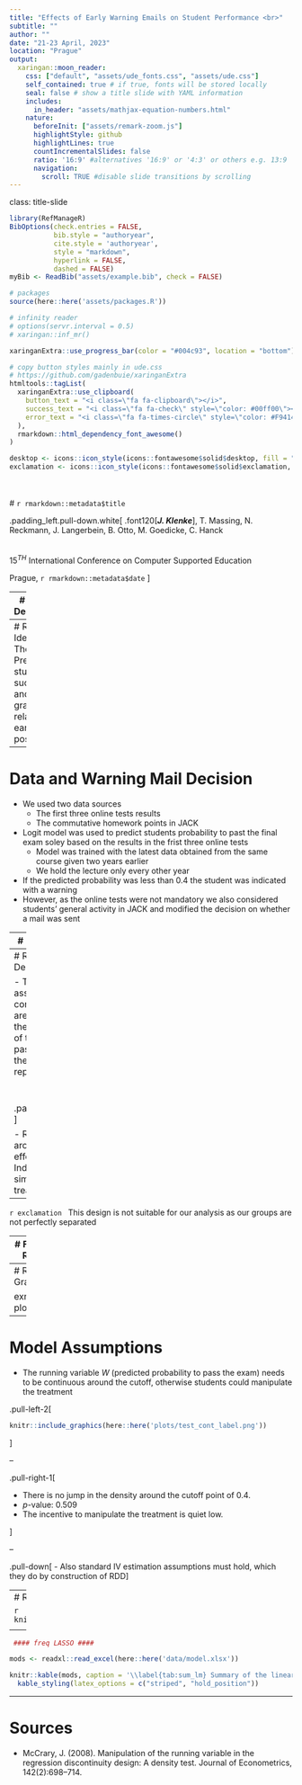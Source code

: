 ```yaml
---
title: "Effects of Early Warning Emails on Student Performance <br>"
subtitle: ""
author: ""
date: "21-23 April, 2023"
location: "Prague"
output:
  xaringan::moon_reader:
    css: ["default", "assets/ude_fonts.css", "assets/ude.css"]
    self_contained: true # if true, fonts will be stored locally
    seal: false # show a title slide with YAML information
    includes:
      in_header: "assets/mathjax-equation-numbers.html"
    nature:
      beforeInit: ["assets/remark-zoom.js"]
      highlightStyle: github
      highlightLines: true
      countIncrementalSlides: false
      ratio: '16:9' #alternatives '16:9' or '4:3' or others e.g. 13:9
      navigation:
        scroll: TRUE #disable slide transitions by scrolling
---
```

class: title-slide  
```r
library(RefManageR)
BibOptions(check.entries = FALSE, 
           bib.style = "authoryear", 
           cite.style = 'authoryear', 
           style = "markdown",
           hyperlink = FALSE, 
           dashed = FALSE)
myBib <- ReadBib("assets/example.bib", check = FALSE)

# packages
source(here::here('assets/packages.R'))

# infinity reader
# options(servr.interval = 0.5)
# xaringan::inf_mr()
```

```r
xaringanExtra::use_progress_bar(color = "#004c93", location = "bottom")
```

```r
# copy button styles mainly in ude.css 
# https://github.com/gadenbuie/xaringanExtra
htmltools::tagList(
  xaringanExtra::use_clipboard(
    button_text = "<i class=\"fa fa-clipboard\"></i>",
    success_text = "<i class=\"fa fa-check\" style=\"color: #00ff00\"></i>",
    error_text = "<i class=\"fa fa-times-circle\" style=\"color: #F94144\"></i>"
  ),
  rmarkdown::html_dependency_font_awesome()
)

desktop <- icons::icon_style(icons::fontawesome$solid$desktop, fill = "#004c93")
exclamation <- icons::icon_style(icons::fontawesome$solid$exclamation, fill = "#004c93")
```
<br>
<br>
# `r rmarkdown::metadata$title`


.padding_left.pull-down.white[
.font120[**_J. Klenke_**], T. Massing, N. Reckmann, J. Langerbein, B. Otto, M. Goedicke, C. Hanck
<br>
<br>
<br>
$15^{TH}$ International Conference on Computer Supported Education

Prague, `r rmarkdown::metadata$date`
]

---
# Course Description 

- Analyzed Course: _Inferential Statistics_ at the University of Duisburg-Essen of the summer semester 2019
- Compulsory course for several business and economics programs
  - Weekly 2-hour lecture 
  - Weekly 2-hour exercise
  - [Kahoot!](https://kahoot.com/) games were used to interact with students during classes
  - Homework and 5 online tests were offered on the e-assessment platform [JACK](https://s3.paluno.uni-due.de/en/forschung/spalte1/e-learning-und-e-assessment)
- Information from __802__ individuals were collected from Moodle  
  - __337__ students took an exam at the end of the semester

---
# Research Idea Theorie 
- Predicting students success and/or final grad is relatively early possible 


---
# Data and Warning Mail Decision
- We used two data sources 
  - The first three online tests results  
  - The commutative homework points in JACK
- Logit model was used to predict students probability to past the final exam soley based on the results in the frist three online tests
  - Model was trained with the latest data obtained from the same course given two years earlier
  - We hold the lecture only every other year
- If the predicted probability was less than 0.4 the student was indicated with a warning
- However, as the online tests were not mandatory we also considered students' general activity in JACK and modified the decision on whether a mail was sent

---
# Course Timeline Main Events

<br> 
<br>

```r
knitr::include_graphics(here::here('plots/timeline_plot.png'))
```

---
# Regression Discontinuity Design (RDD) 

- The treatment is __not__ randomly assigned and therefore more commonly used methods like OLS are not suitable
  - In our design the treatment is main a function of the predicted probability to pass the final exam   
- Consider the following _sharp_ RDD representation: 

$$Y_i = \beta_0 + \alpha T_i + \beta W_i + u_i$$
.padding_left.padding_left.font70[
<ul>
  <li> \(W_i\) denotes the predicted probability to pass the final exam</li>
  <li> \(T_i\) indicates if a student received a mail</li>
  <ul style="list-style-type: '&#8227;  ';"  >
    <li>\(T_i = 1[W_i \leq c]\) , with \(c = 0.4\) </li>
  </ul>
  <li>\(\alpha\) denotes the treatment effect</li>
  <li>\(u_i\) denotes the error term</li>
</ul>
]

- RDD compares the individuals around the cutoff to estimate an effect
  - __Main Assumption:__ Indivduals around the cutoff are similar in all aspects except the treatment


--

`r exclamation` $\;$  This design is not suitable for our analysis as our groups are not perfectly separated  

---
# Fuzzy RDD

- __Fuzzy__ RDD allows to analyse a treatment in a setting where the two groups are not perfectly separated
  - Only the likelihood of receiving the treatment needs to _change_
- The effect is estimated through an instrumental variable estimation where in the first stage the $\widehat{T}_i$ are estimated which then are inserted in the second stage

- First Stage: 
$$T_i = \gamma_0 +\gamma_i Z_i + \gamma_2  W_i + \nu_i \qquad \quad$$

- Second Stage: 
$$Y_i  = \beta_0 + \alpha \widehat{T}_i + \delta_1 W_i + \beta X_i + u_i$$

---
# RDD Graphic 

exmaple plot 

---
# Model Assumptions

- The running variable $W$ (predicted probability to pass the exam) needs to be continuous around the cutoff, otherwise students could manipulate the treatment

.pull-left-2[
```r
knitr::include_graphics(here::here('plots/test_cont_label.png'))
```
]

--

.pull-right-1[
<br>

- There is no jump in the density around the cutoff point of $0.4$. 
- $p$-value: $0.509$
- The incentive to manipulate the treatment is quiet low. 

]

--

.pull-down[
- Also standard IV estimation assumptions must hold, which they do by construction of RDD
]

---
# Results

```r
knitr::include_graphics(here::here('plots/model_plot_label.png'))
```


<style type="text/css">
.tg  {border-collapse:collapse;border-spacing:0;}
.tg td{border-color:black;border-style:solid;border-width:1px;font-family:Arial, sans-serif;font-size:14px;
  overflow:hidden;padding:10px 5px;word-break:normal;}
.tg th{border-color:black;border-style:solid;border-width:1px;font-family:Arial, sans-serif;font-size:14px;
  font-weight:normal;overflow:hidden;padding:10px 5px;word-break:normal;}
.tg .tg-c3ow{border-color:inherit;text-align:center;vertical-align:top}
.tg .tg-0pky{border-color:inherit;text-align:left;vertical-align:top}
</style>
<table class="tg">
<thead>
  <tr>
    <th class="tg-0pky"></th>
    <th class="tg-c3ow">Model 1</th>
    <th class="tg-c3ow">Model 2</th>
  </tr>
</thead>
<tbody>
  <tr>
    <td class="tg-0pky">LATE</td>
    <td class="tg-c3ow">0.193<br>(4.889)</td>
    <td class="tg-c3ow">0.146<br>(4.852)</td>
  </tr>
  <tr>
    <td class="tg-0pky">Bandwith</td>
    <td class="tg-c3ow">0.255</td>
    <td class="tg-c3ow">0.255</td>
  </tr>
  <tr>
    <td class="tg-0pky">F-statistics</td>
    <td class="tg-c3ow">0.257</td>
    <td class="tg-c3ow">0.257</td>
  </tr>
  <tr>
    <td class="tg-0pky">N</td>
    <td class="tg-c3ow">126</td>
    <td class="tg-c3ow">126</td>
  </tr>
</tbody>
</table>

---

```r
 #### freq LASSO ####

mods <- readxl::read_excel(here::here('data/model.xlsx'))

knitr::kable(mods, caption = '\\label{tab:sum_lm} Summary of the linear model', format.args = list(decimal.mark = '.', big.mark = " "),   booktabs = TRUE, linesep = "")%>%
  kable_styling(latex_options = c("striped", "hold_position"))
```

---
# Sources 

- McCrary, J. (2008). Manipulation of the running variable in the regression discontinuity design: A density test. Journal of Econometrics, 142(2):698–714.